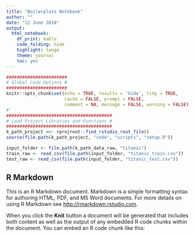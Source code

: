 ```yaml
---
title: "Boilerplate Notebook"
author: ""
date: "12 June 2018"
output: 
  html_notebook: 
    df_print: kable
    code_folding: hide
    highlight: tango
    theme: journal
    toc: yes
---
```


```r
#######################
# Global Code Options #
#######################
knitr::opts_chunk$set(echo = TRUE, results = 'hide', tidy = TRUE,
                      cache = FALSE, prompt = FALSE,
                      comment = NA, message = FALSE, warning = FALSE)
#'
########################################
# Load Project Libraries and Functions #
########################################
k_path_project <<- rprojroot::find_rstudio_root_file()
source(file.path(k_path_project, "code", "scripts", "setup.R"))
```

```r
input_folder <- file.path(k_path_data_raw, "titanic")
train_raw <- read_csv(file.path(input_folder, "titanic_train.csv"))
test_raw <- read_csv(file.path(input_folder, "titanic_test.csv"))
```

## R Markdown

This is an R Markdown document. Markdown is a simple formatting syntax for authoring HTML, PDF, and MS Word documents. For more details on using R Markdown see <http://rmarkdown.rstudio.com>.

When you click the **Knit** button a document will be generated that includes both content as well as the output of any embedded R code chunks within the document. You can embed an R code chunk like this:

```r

```